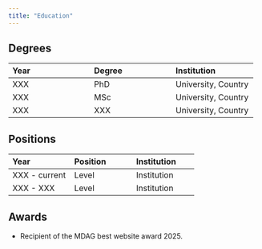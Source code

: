 ```yaml
---
title: "Education"
---
```


## Degrees

| Year | Degree | Institution |
|:-----------------------|:-----------------------|:-----------------------|
| XXX | PhD | University, Country |
| XXX | MSc  | University, Country |
| XXX | XXX | University, Country |

## Positions

| Year | Position | Institution |
|:-----------------------|:-----------------------|:-----------------------|
| XXX - current | Level | Institution |
| XXX - XXX | Level | Institution |


## Awards

-   Recipient of the MDAG best website award 2025.

